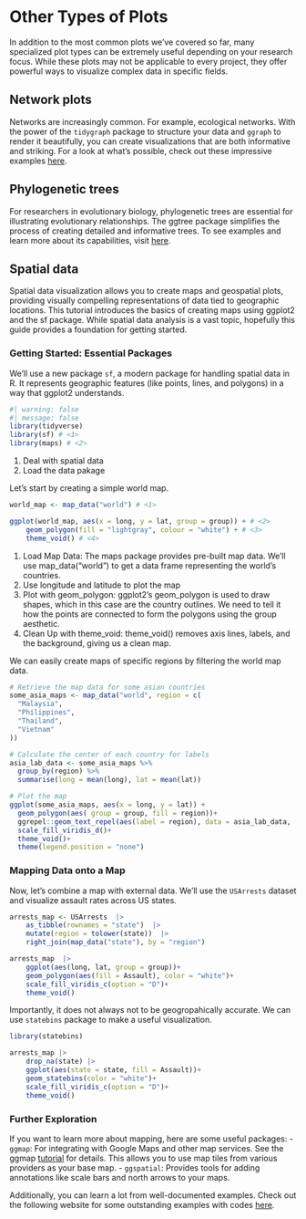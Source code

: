 # Other Types of Plots

In addition to the most common plots we've covered so far, many specialized plot types can be extremely useful depending on your research focus. While these plots may not be applicable to every project, they offer powerful ways to visualize complex data in specific fields.

## Network plots

Networks are increasingly common. For example, ecological networks. With the power of the `tidygraph` package to structure your data and `ggraph` to render it beautifully, you can create visualizations that are both informative and striking. For a look at what’s possible, check out these impressive examples [here](https://www.data-imaginist.com/posts/2024-02-15-ggraph-2-2-0/).

## Phylogenetic trees

For researchers in evolutionary biology, phylogenetic trees are essential for illustrating evolutionary relationships. The ggtree package simplifies the process of creating detailed and informative trees. To see examples and learn more about its capabilities, visit [here](https://yulab-smu.top/treedata-book/index.html).

## Spatial data

Spatial data visualization allows you to create maps and geospatial plots, providing visually compelling representations of data tied to geographic locations. This tutorial introduces the basics of creating maps using ggplot2 and the sf package. While spatial data analysis is a vast topic, hopefully this guide provides a foundation for getting started.

### Getting Started: Essential Packages
We'll use a new package `sf`, a modern package for handling spatial data in R. It represents geographic features (like points, lines, and polygons) in a way that ggplot2 understands.

```r
#| warning: false
#| message: false
library(tidyverse)
library(sf) # <1>
library(maps) # <2>
```
1. Deal with spatial data
2. Load the data pakage

Let's start by creating a simple world map.

```r
world_map <- map_data("world") # <1>

ggplot(world_map, aes(x = long, y = lat, group = group)) + # <2>
    geom_polygon(fill = "lightgray", colour = "white") + # <3>
    theme_void() # <4>
```
1. Load Map Data: The maps package provides pre-built map data. We'll use map_data("world") to get a data frame representing the world's countries.
2. Use longitude and latitude to plot the map
3. Plot with geom_polygon: ggplot2's geom_polygon is used to draw shapes, which in this case are the country outlines. We need to tell it how the points are connected to form the polygons using the group aesthetic.
4. Clean Up with theme_void: theme_void() removes axis lines, labels, and the background, giving us a clean map.

We can easily create maps of specific regions by filtering the world map data.

```r
# Retrieve the map data for some asian countries
some_asia_maps <- map_data("world", region = c(
  "Malaysia",
  "Philippines",
  "Thailand",
  "Vietnam"
))

# Calculate the center of each country for labels
asia_lab_data <- some_asia_maps %>%
  group_by(region) %>%
  summarise(long = mean(long), lat = mean(lat))

# Plot the map
ggplot(some_asia_maps, aes(x = long, y = lat)) +
  geom_polygon(aes( group = group, fill = region))+
  ggrepel::geom_text_repel(aes(label = region), data = asia_lab_data,  size = 3)+
  scale_fill_viridis_d()+
  theme_void()+
  theme(legend.position = "none")
```

### Mapping Data onto a Map

Now, let's combine a map with external data. We'll use the `USArrests` dataset and visualize assault rates across US states.

```r
arrests_map <- USArrests  |> 
    as_tibble(rownames = "state")  |> 
    mutate(region = tolower(state))  |> 
    right_join(map_data("state"), by = "region")  

arrests_map  |> 
    ggplot(aes(long, lat, group = group))+
    geom_polygon(aes(fill = Assault), color = "white")+
    scale_fill_viridis_c(option = "D")+
    theme_void()
```

Importantly, it does not always not to be geogropahically accurate. We can use `statebins` package to make a useful visualization.

```r
library(statebins)

arrests_map |> 
    drop_na(state) |> 
    ggplot(aes(state = state, fill = Assault))+
    geom_statebins(color = "white")+
    scale_fill_viridis_c(option = "D")+
    theme_void()
```

### Further Exploration

If you want to learn more about mapping, here are some useful packages:
- `ggmap`: For integrating with Google Maps and other map services. See the ggmap [tutorial](https://cran.r-project.org/web/packages/ggmap/readme/README.html) for details. This allows you to use map tiles from various providers as your base map.
- `ggspatial`: Provides tools for adding annotations like scale bars and north arrows to your maps.

Additionally, you can learn a lot from well-documented examples. Check out the following website for some outstanding examples with codes [here](https://r-graph-gallery.com/best-r-chart-examples.html).